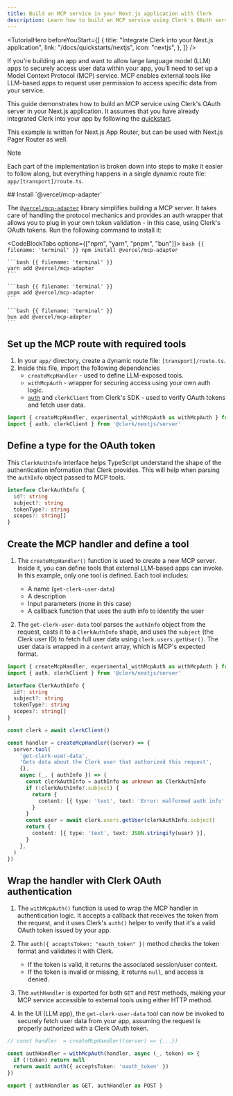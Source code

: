 ```yaml
---
title: Build an MCP service in your Next.js application with Clerk
description: Learn how to build an MCP service using Clerk's OAuth server in your Next.js application.
---
```


<TutorialHero
  beforeYouStart={[
    {
      title: "Integrate Clerk into your Next.js application",
      link: "/docs/quickstarts/nextjs",
      icon: "nextjs",
    },
  ]}
/>

If you're building an app and want to allow large language model (LLM) apps to securely access user data within your app, you’ll need to set up a Model Context Protocol (MCP) service. MCP enables external tools like LLM-based apps to request user permission to access specific data from your service.

This guide demonstrates how to build an MCP service using Clerk's OAuth server in your Next.js application. It assumes that you have already integrated Clerk into your app by following the [quickstart](/docs/quickstarts/nextjs).

This example is written for Next.js App Router, but can be used with Next.js Pager Router as well.

> [!NOTE]
> Each part of the implementation is broken down into steps to make it easier to follow along, but everything happens in a single dynamic route file: `app/[transport]/route.ts`.

<Steps>
  ## Install `@vercel/mcp-adapter`

  The [`@vercel/mcp-adapter`](https://github.com/vercel/mcp-adapter) library simplifies building a MCP server. It takes care of handling the protocol mechanics and provides an auth wrapper that allows you to plug in your own token validation - in this case, using Clerk's OAuth tokens. Run the following command to install it:

  <CodeBlockTabs options={["npm", "yarn", "pnpm", "bun"]}>
    ```bash {{ filename: 'terminal' }}
    npm install @vercel/mcp-adapter
    ```

    ```bash {{ filename: 'terminal' }}
    yarn add @vercel/mcp-adapter
    ```

    ```bash {{ filename: 'terminal' }}
    pnpm add @vercel/mcp-adapter
    ```

    ```bash {{ filename: 'terminal' }}
    bun add @vercel/mcp-adapter
    ```
  </CodeBlockTabs>

  ## Set up the MCP route with required tools

  1. In your `app/` directory, create a dynamic route file: `[transport]/route.ts`.
  1. Inside this file, import the following dependencies
     - `createMcpHandler` - used to define LLM-exposed tools.
     - `withMcpAuth` - wrapper for securing access using your own auth logic.
     - [`auth`](/docs/references/nextjs/auth) and `clerkClient` from Clerk's SDK - used to verify OAuth tokens and fetch user data.

  ```ts {{ filename: 'app/[transport]/route.ts' }}
  import { createMcpHandler, experimental_withMcpAuth as withMcpAuth } from '@vercel/mcp-adapter'
  import { auth, clerkClient } from '@clerk/nextjs/server'
  ```

  ## Define a type for the OAuth token

  This  `ClerkAuthInfo` interface helps TypeScript understand the shape of the authentication information that Clerk provides. This will help when parsing the `authInfo` object passed to MCP tools.

  ```ts {{ filename: 'app/[transport]/route.ts' }}
  interface ClerkAuthInfo {
    id?: string
    subject?: string
    tokenType?: string
    scopes?: string[]
  }
  ```

  ## Create the MCP handler and define a tool

  1. The `createMcpHandler()` function is used to create a new MCP server. Inside it, you can define tools that external LLM-based apps can invoke. In this example, only one tool is defined. Each tool includes:

     - A name (`get-clerk-user-data`)
     - A description
     - Input parameters (none in this case)
     - A callback function that uses the auth info to identify the user

  1. The `get-clerk-user-data` tool parses the `authInfo` object from the request, casts it to a `ClerkAuthInfo` shape, and uses the `subject` (the Clerk user ID) to fetch full user data using `clerk.users.getUser()`. The user data is wrapped in a `content` array, which is MCP's expected format.

  ```ts {{ filename: 'app/[transport]/route.ts', mark: [11, [13, 31]] }}
  import { createMcpHandler, experimental_withMcpAuth as withMcpAuth } from '@vercel/mcp-adapter'
  import { auth, clerkClient } from '@clerk/nextjs/server'

  interface ClerkAuthInfo {
    id?: string
    subject?: string
    tokenType?: string
    scopes?: string[]
  }

  const clerk = await clerkClient()

  const handler = createMcpHandler((server) => {
    server.tool(
      'get-clerk-user-data',
      'Gets data about the Clerk user that authorized this request',
      {},
      async (_, { authInfo }) => {
        const clerkAuthInfo = authInfo as unknown as ClerkAuthInfo
        if (!clerkAuthInfo?.subject) {
          return {
            content: [{ type: 'text', text: 'Error: malformed auth info' }],
          }
        }
        const user = await clerk.users.getUser(clerkAuthInfo.subject)
        return {
          content: [{ type: 'text', text: JSON.stringify(user) }],
        }
      },
    )
  })
  ```

  ## Wrap the handler with Clerk OAuth authentication

  1. The `withMcpAuth()` function is used to wrap the MCP handler in authentication logic. It accepts a callback that receives the token from the request, and it uses Clerk's `auth()` helper to verify that it's a valid OAuth token issued by your app.

  1. The `auth({ acceptsToken: "oauth_token" })` method checks the token format and validates it with Clerk.
     - If the token is valid, it returns the associated session/user context.
     - If the token is invalid or missing, it returns `null`, and access is denied.

  1. The `authHandler` is exported for both `GET` and `POST` methods, making your MCP service accessible to external tools using either HTTP method.

  1. In the UI (LLM app), the `get-clerk-user-data` tool can now be invoked to securely fetch user data from your app, assuming the request is properly authorized with a Clerk OAuth token.

  ```ts {{ filename: 'app/[transport]/route.ts' }}
  // const handler  = createMcpHandler((server) => {...})

  const authHandler = withMcpAuth(handler, async (_, token) => {
    if (!token) return null
    return await auth({ acceptsToken: 'oauth_token' })
  })

  export { authHandler as GET, authHandler as POST }
  ```
</Steps>
